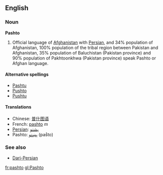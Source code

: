 ==English==
===Noun===
'''Pashto'''

# Official language of [[Afghanistan]] with [[Persian]], and 34% population of Afghanistan, 100% population of the tribal region between Pakistan and Afghanistan, 35% population of Baluchistan (Pakistan province) and 90% population of Pakhtoonkhwa (Pakistan province) speak Pashto or Afghan language.

====Alternative spellings====
*[[Pashtu]]
*[[Pushto]]
*[[Pushtu]]

====Translations====

*Chinese: [[普什图语]]
*French: [[pashto]] ''m''
*[[Persian]]: [[پشتو]]
*Pashto: [[پښتو]] (paṧto)

===See also===
*[[Dari-Persian]]

[[fr:pashto]]
[[gl:Pashto]]